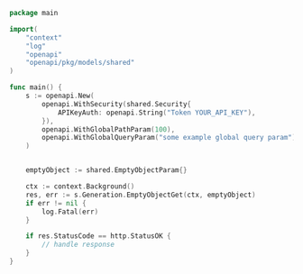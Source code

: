 ```go showLineNumbers copy filename="Empty Object Get usage example"
package main

import(
	"context"
	"log"
	"openapi"
	"openapi/pkg/models/shared"
)

func main() {
    s := openapi.New(
        openapi.WithSecurity(shared.Security{
            APIKeyAuth: openapi.String("Token YOUR_API_KEY"),
        }),
        openapi.WithGlobalPathParam(100),
        openapi.WithGlobalQueryParam("some example global query param"),
    )


    emptyObject := shared.EmptyObjectParam{}

    ctx := context.Background()
    res, err := s.Generation.EmptyObjectGet(ctx, emptyObject)
    if err != nil {
        log.Fatal(err)
    }

    if res.StatusCode == http.StatusOK {
        // handle response
    }
}
```
